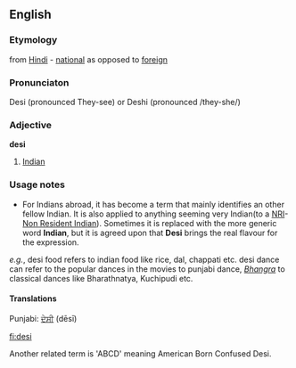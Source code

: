 ==English==
===Etymology===
from [[Hindi]] - [[national]] as opposed to [[foreign]]
===Pronunciaton===
Desi (pronounced They-see)  or Deshi (pronounced /they-she/) 
===Adjective===
'''desi'''
# [[Indian]]
===Usage notes===
*For Indians abroad, it has become a term that mainly identifies an other fellow Indian. It is also applied to anything seeming very Indian(to a [[NRI]]-[[Non Resident Indian]]). Sometimes it is replaced with the more generic word '''Indian''', but it is agreed upon that '''Desi''' brings the real flavour for the expression.

''e.g.'', desi food refers to indian food like rice, dal, chappati etc.
desi dance can refer to the popular dances in the movies to punjabi dance, ''[[Bhangra]]'' to classical dances like Bharathnatya, Kuchipudi etc.

====Translations====
{{top}}
Punjabi: [[ਦੇਸੀ]] (dēsī)
{{bottom}}

[[fi:desi]]

Another related term is 'ABCD' meaning American Born Confused Desi.